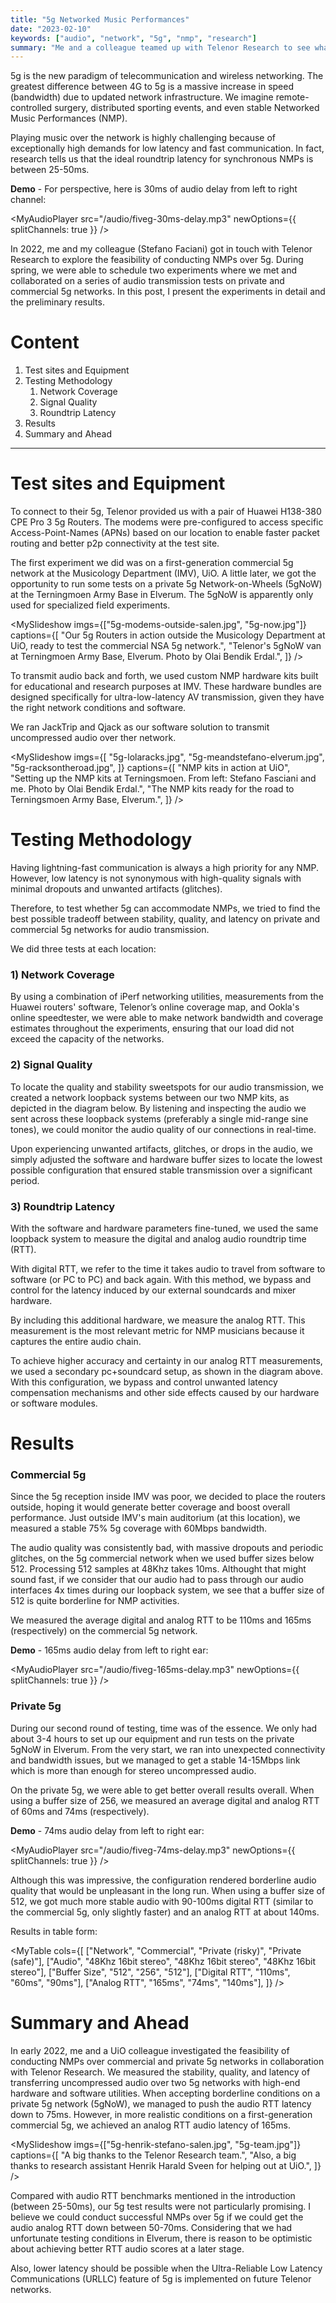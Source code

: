 ```yaml
---
title: "5g Networked Music Performances"
date: "2023-02-10"
keywords: ["audio", "network", "5g", "nmp", "research"]
summary: "Me and a colleague teamed up with Telenor Research to see what it takes to play music together over next generation 5g networks. Here are the preliminary results."
---
```


5g is the new paradigm of telecommunication and wireless networking. The greatest difference between 4G to 5g is a massive increase in speed (bandwidth) due to updated network infrastructure. We imagine remote-controlled surgery, distributed sporting events, and even stable Networked Music Performances (NMP).

Playing music over the network is highly challenging because of exceptionally high demands for low latency and fast communication. In fact, research tells us that the ideal roundtrip latency for synchronous NMPs is between 25-50ms.

**Demo** - For perspective, here is 30ms of audio delay from left to right channel:

<MyAudioPlayer
  src="/audio/fiveg-30ms-delay.mp3"
  newOptions={{ splitChannels: true }}
/>

In 2022, me and my colleague (<MyLink href="https://stefanofasciani.com/">Stefano Faciani</MyLink>) got in touch with Telenor Research to explore the feasibility of conducting NMPs over 5g. During spring, we were able to schedule two experiments where we met and collaborated on a series of audio transmission tests on private and commercial 5g networks. In this post, I present the experiments in detail and the preliminary results.

# Content

1. <MyLink href="#test-sites-and-equipment">Test sites and Equipment</MyLink>
2. <MyLink href="#testing-methodology">Testing Methodology</MyLink>
   1. <MyLink href="#network-coverage">Network Coverage</MyLink>
   2. <MyLink href="#signal-quality">Signal Quality</MyLink>
   3. <MyLink href="#roundtrip-latency">Roundtrip Latency</MyLink>
3. <MyLink href="#results">Results</MyLink>
4. <MyLink href="#summary-and-ahead">Summary and Ahead</MyLink>

<hr />

<h1 id="test-sites-and-equipment">Test sites and Equipment</h1>

To connect to their 5g, Telenor provided us with a pair of Huawei H138-380 CPE Pro 3 5g Routers. The modems were pre-configured to access specific Access-Point-Names (APNs) based on our location to enable faster packet routing and better p2p connectivity at the test site.

The first experiment we did was on a first-generation commercial 5g network at the Musicology Department (IMV), UiO. A little later, we got the opportunity to run some tests on a private 5g Network-on-Wheels (5gNoW) at the Terningmoen Army Base in Elverum. The 5gNoW is apparently only used for specialized field experiments.

<MySlideshow
  imgs={["5g-modems-outside-salen.jpg", "5g-now.jpg"]}
  captions={[
    "Our 5g Routers in action outside the Musicology Department at UiO, ready to test the commercial NSA 5g network.",
    "Telenor's 5gNoW van at Terningmoen Army Base, Elverum. Photo by Olai Bendik Erdal.",
  ]}
/>

To transmit audio back and forth, we used custom <MyLink href="https://github.com/MCT-master/NMP-Portable-Kits/wiki">NMP hardware kits</MyLink> built for educational and research purposes at IMV. These hardware bundles are designed specifically for ultra-low-latency AV transmission, given they have the right network conditions and software.

We ran <MyLink href="https://www.jacktrip.org">JackTrip</MyLink> and Qjack as our software solution to transmit uncompressed audio over ther network.

<MySlideshow
  imgs={[
    "5g-lolaracks.jpg",
    "5g-meandstefano-elverum.jpg",
    "5g-racksontheroad.jpg",
  ]}
  captions={[
    "NMP kits in action at UiO",
    "Setting up the NMP kits at Terningsmoen. From left: Stefano Fasciani and me. Photo by Olai Bendik Erdal.",
    "The NMP kits ready for the road to Terningsmoen Army Base, Elverum.",
  ]}
/>

<h1 id="testing-methodology">Testing Methodology</h1>

Having lightning-fast communication is always a high priority for any NMP. However, low latency is not synonymous with high-quality signals with minimal dropouts and unwanted artifacts (glitches).

Therefore, to test whether 5g can accommodate NMPs, we tried to find the best possible tradeoff between stability, quality, and latency on private and commercial 5g networks for audio transmission.

We did three tests at each location:

<h3 id="network-coverage">1) Network Coverage</h3>

By using a combination of <MyLink href="https://iperf.fr/">iPerf</MyLink> networking utilities, measurements from the Huawei routers' software, <MyLink href="https://www.telenor.no/dekning/#dekningskart">Telenor’s online coverage map</MyLink>, and <MyLink href="https://www.speedtest.net/">Ookla's online speedtester</MyLink>, we were able to make network bandwidth and coverage estimates throughout the experiments, ensuring that our load did not exceed the capacity of the networks.

<h3 id="signal-quality">2) Signal Quality</h3>

To locate the quality and stability sweetspots for our audio transmission, we created a network loopback systems between our two NMP kits, as depicted in the diagram below. By listening and inspecting the audio we sent across these loopback systems (preferably a single mid-range sine tones), we could monitor the audio quality of our connections in real-time.

<MyImage
  src="/img/5g-latency-method.jpg"
  alt="latency measurement diagram"
  caption="Setting up a networked loopback system enables us to measure audio quality, stability, and roundtrip latency from one single location."
/>

Upon experiencing unwanted artifacts, glitches, or drops in the audio, we simply adjusted the software and hardware buffer sizes to locate the lowest possible configuration that ensured stable transmission over a significant period.

<h3 id="roundtrip-latency">3) Roundtrip Latency</h3>

With the software and hardware parameters fine-tuned, we used the same loopback system to measure the digital and analog audio roundtrip time (RTT).

With digital RTT, we refer to the time it takes audio to travel from software to software (or PC to PC) and back again. With this method, we bypass and control for the latency induced by our external soundcards and mixer hardware.

By including this additional hardware, we measure the analog RTT. This measurement is the most relevant metric for NMP musicians because it captures the entire audio chain.

<MyImage
  src="/img/5g-latency-method-third-laptop.png"
  alt="latency measurement third laptop diagram"
  caption="Using a third device to measure RTT between two clients can help achieve higher accuracy and precision measurements. The term 'Lola rack' in the diagram refers to the NMP kits."
/>

To achieve higher accuracy and certainty in our analog RTT measurements, we used a secondary pc+soundcard setup, as shown in the diagram above. With this configuration, we bypass and control unwanted latency compensation mechanisms and other side effects caused by our hardware or software modules.

<h1 id="results">Results</h1>

<h3 id="commercial-5g">Commercial 5g</h3>

Since the 5g reception inside IMV was poor, we decided to place the routers outside, hoping it would generate better coverage and boost overall performance. Just outside IMV's main auditorium (at <MyLink href="https://www.google.com/maps/place/59%C2%B056'13.4%22N+10%C2%B043'13.9%22E/@59.9370556,10.7205278,226m/data=!3m2!1e3!4b1!4m4!3m3!8m2!3d59.9370556!4d10.7205278">this location</MyLink>), we measured a stable 75% 5g coverage with 60Mbps bandwidth.

The audio quality was consistently bad, with massive dropouts and periodic glitches, on the 5g commercial network when we used buffer sizes below 512. Processing 512 samples at 48Khz takes 10ms. Althought that might sound fast, if we consider that our audio had to pass through our audio interfaces 4x times during our loopback system, we see that a buffer size of 512 is quite borderline for NMP activities.

We measured the average digital and analog RTT to be 110ms and 165ms (respectively) on the commercial 5g network.

**Demo** - 165ms audio delay from left to right ear:

<MyAudioPlayer
  src="/audio/fiveg-165ms-delay.mp3"
  newOptions={{ splitChannels: true }}
/>

<h3 id="private-5g">Private 5g</h3>

During our second round of testing, time was of the essence. We only had about 3-4 hours to set up our equipment and run tests on the private 5gNoW in Elverum. From the very start, we ran into unexpected connectivity and bandwidth issues, but we managed to get a stable 14-15Mbps link which is more than enough for stereo uncompressed audio.

On the private 5g, we were able to get better overall results overall. When using a buffer size of 256, we measured an average digital and analog RTT of 60ms and 74ms (respectively).

**Demo** - 74ms audio delay from left to right ear:

<MyAudioPlayer
  src="/audio/fiveg-74ms-delay.mp3"
  newOptions={{ splitChannels: true }}
/>

Although this was impressive, the configuration rendered borderline audio quality that would be unpleasant in the long run. When using a buffer size of 512, we got much more stable audio with 90-100ms digital RTT (similar to the commercial 5g, only slightly faster) and an analog RTT at about 140ms.

Results in table form:

<MyTable
  cols={[
    ["Network", "Commercial", "Private (risky)", "Private (safe)"],
    ["Audio", "48Khz 16bit stereo", "48Khz 16bit stereo", "48Khz 16bit stereo"],
    ["Buffer Size", "512", "256", "512"],
    ["Digital RTT", "110ms", "60ms", "90ms"],
    ["Analog RTT", "165ms", "74ms", "140ms"],
  ]}
/>

<h1 id="summary-and-ahead">Summary and Ahead </h1>

In early 2022, me and a UiO colleague investigated the feasibility of conducting NMPs over commercial and private 5g networks in collaboration with Telenor Research. We measured the stability, quality, and latency of transferring uncompressed audio over two 5g networks with high-end hardware and software utilities. When accepting borderline conditions on a private 5g network (5gNoW), we managed to push the audio RTT latency down to 75ms. However, in more realistic conditions on a first-generation commercial 5g, we achieved an analog RTT audio latency of 165ms.

<MySlideshow
  imgs={["5g-henrik-stefano-salen.jpg", "5g-team.jpg"]}
  captions={[
    "A big thanks to the Telenor Research team.",
    "Also, a big thanks to research assistant Henrik Harald Sveen for helping out at UiO.",
  ]}
/>

Compared with audio RTT benchmarks mentioned in the introduction (between 25-50ms), our 5g test results were not particularly promising. I believe we could conduct successful NMPs over 5g if we could get the audio analog RTT down between 50-70ms. Considering that we had unfortunate testing conditions in Elverum, there is reason to be optimistic about achieving better RTT audio scores at a later stage.

Also, lower latency should be possible when the Ultra-Reliable Low Latency Communications (URLLC) feature of 5g is implemented on future Telenor networks.
